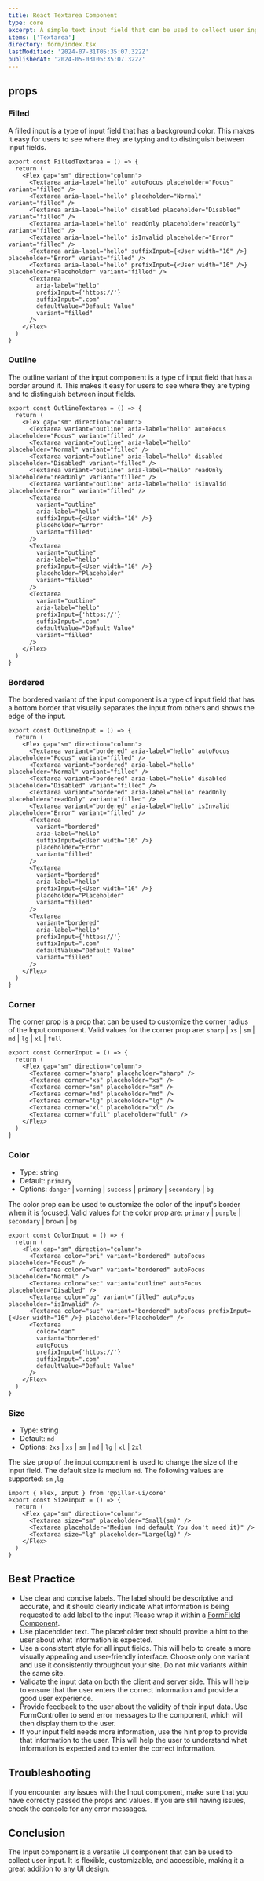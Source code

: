 ```yaml
---
title: React Textarea Component
type: core
excerpt: A simple text input field that can be used to collect user input.
items: ['Textarea']
directory: form/index.tsx
lastModified: '2024-07-31T05:35:07.322Z'
publishedAt: '2024-05-03T05:35:07.322Z'
---
```


## props

### Filled

A filled input is a type of input field that has a background color. This makes it easy for users to see where they are typing and to distinguish between input fields.

<TextareaFilled />

```tsx showLineNumbers title="Textarea.tsx"
export const FilledTextarea = () => {
  return (
    <Flex gap="sm" direction="column">
      <Textarea aria-label="hello" autoFocus placeholder="Focus" variant="filled" />
      <Textarea aria-label="hello" placeholder="Normal" variant="filled" />
      <Textarea aria-label="hello" disabled placeholder="Disabled" variant="filled" />
      <Textarea aria-label="hello" readOnly placeholder="readOnly" variant="filled" />
      <Textarea aria-label="hello" isInvalid placeholder="Error" variant="filled" />
      <Textarea aria-label="hello" suffixInput={<User width="16" />} placeholder="Error" variant="filled" />
      <Textarea aria-label="hello" prefixInput={<User width="16" />} placeholder="Placeholder" variant="filled" />
      <Textarea
        aria-label="hello"
        prefixInput={'https://'}
        suffixInput=".com"
        defaultValue="Default Value"
        variant="filled"
      />
    </Flex>
  )
}
```

### Outline

The outline variant of the input component is a type of input field that has a border around it. This makes it easy for users to see where they are typing and to distinguish between input fields.

<TextareaOutline />

```tsx showLineNumbers title="Textarea.tsx"
export const OutlineTextarea = () => {
  return (
    <Flex gap="sm" direction="column">
      <Textarea variant="outline" aria-label="hello" autoFocus placeholder="Focus" variant="filled" />
      <Textarea variant="outline" aria-label="hello" placeholder="Normal" variant="filled" />
      <Textarea variant="outline" aria-label="hello" disabled placeholder="Disabled" variant="filled" />
      <Textarea variant="outline" aria-label="hello" readOnly placeholder="readOnly" variant="filled" />
      <Textarea variant="outline" aria-label="hello" isInvalid placeholder="Error" variant="filled" />
      <Textarea
        variant="outline"
        aria-label="hello"
        suffixInput={<User width="16" />}
        placeholder="Error"
        variant="filled"
      />
      <Textarea
        variant="outline"
        aria-label="hello"
        prefixInput={<User width="16" />}
        placeholder="Placeholder"
        variant="filled"
      />
      <Textarea
        variant="outline"
        aria-label="hello"
        prefixInput={'https://'}
        suffixInput=".com"
        defaultValue="Default Value"
        variant="filled"
      />
    </Flex>
  )
}
```

### Bordered

The bordered variant of the input component is a type of input field that has a bottom border that visually separates the input from others and shows the edge of the input.

<TextareaBordered />

```tsx showLineNumbers title="Input.tsx"
export const OutlineInput = () => {
  return (
    <Flex gap="sm" direction="column">
      <Textarea variant="bordered" aria-label="hello" autoFocus placeholder="Focus" variant="filled" />
      <Textarea variant="bordered" aria-label="hello" placeholder="Normal" variant="filled" />
      <Textarea variant="bordered" aria-label="hello" disabled placeholder="Disabled" variant="filled" />
      <Textarea variant="bordered" aria-label="hello" readOnly placeholder="readOnly" variant="filled" />
      <Textarea variant="bordered" aria-label="hello" isInvalid placeholder="Error" variant="filled" />
      <Textarea
        variant="bordered"
        aria-label="hello"
        suffixInput={<User width="16" />}
        placeholder="Error"
        variant="filled"
      />
      <Textarea
        variant="bordered"
        aria-label="hello"
        prefixInput={<User width="16" />}
        placeholder="Placeholder"
        variant="filled"
      />
      <Textarea
        variant="bordered"
        aria-label="hello"
        prefixInput={'https://'}
        suffixInput=".com"
        defaultValue="Default Value"
        variant="filled"
      />
    </Flex>
  )
}
```

### Corner

The corner prop is a prop that can be used to customize the corner radius of the Input component. Valid values for the corner prop are: `sharp` | `xs` | `sm` | `md` | `lg` | `xl` | `full`

<TextareaCorners />

```tsx showLineNumbers title="Input.tsx"
export const CornerInput = () => {
  return (
    <Flex gap="sm" direction="column">
      <Textarea corner="sharp" placeholder="sharp" />
      <Textarea corner="xs" placeholder="xs" />
      <Textarea corner="sm" placeholder="sm" />
      <Textarea corner="md" placeholder="md" />
      <Textarea corner="lg" placeholder="lg" />
      <Textarea corner="xl" placeholder="xl" />
      <Textarea corner="full" placeholder="full" />
    </Flex>
  )
}
```

### Color

- Type: string
- Default: `primary`
- Options: `danger` | `warning` | `success` | `primary` | `secondary` | `bg`

The color prop can be used to customize the color of the input's border when it is focused. Valid values for the color prop are: `primary` | `purple` | `secondary` | `brown` | `bg`

<TextareaColors />

```tsx showLineNumbers title="Input.tsx"
export const ColorInput = () => {
  return (
    <Flex gap="sm" direction="column">
      <Textarea color="pri" variant="bordered" autoFocus placeholder="Focus" />
      <Textarea color="war" variant="bordered" autoFocus placeholder="Normal" />
      <Textarea color="sec" variant="outline" autoFocus placeholder="Disabled" />
      <Textarea color="bg" variant="filled" autoFocus placeholder="isInvalid" />
      <Textarea color="suc" variant="bordered" autoFocus prefixInput={<User width="16" />} placeholder="Placeholder" />
      <Textarea
        color="dan"
        variant="bordered"
        autoFocus
        prefixInput={'https://'}
        suffixInput=".com"
        defaultValue="Default Value"
      />
    </Flex>
  )
}
```

### Size

- Type: string
- Default: `md`
- Options: `2xs` | `xs` | `sm` | `md` | `lg` | `xl` | `2xl`

The size prop of the input component is used to change the size of the input field. The default size is medium `md`. The following values are supported: `sm` ,`lg`

<TextareaSizes />

```tsx showLineNumbers title="Input.tsx"
import { Flex, Input } from '@pillar-ui/core'
export const SizeInput = () => {
  return (
    <Flex gap="sm" direction="column">
      <Textarea size="sm" placeholder="Small(sm)" />
      <Textarea placeholder="Medium (md default You don't need it)" />
      <Textarea size="lg" placeholder="Large(lg)" />
    </Flex>
  )
}
```

## Best Practice

- Use clear and concise labels. The label should be descriptive and accurate, and it should clearly indicate what information is being requested to add label to the input Please wrap it within a [FormField Component]().
- Use placeholder text. The placeholder text should provide a hint to the user about what information is expected.
- Use a consistent style for all input fields. This will help to create a more visually appealing and user-friendly interface. Choose only one variant and use it consistently throughout your site. Do not mix variants within the same site.
- Validate the input data on both the client and server side. This will help to ensure that the user enters the correct information and provide a good user experience.
- Provide feedback to the user about the validity of their input data. Use FormController to send error messages to the component, which will then display them to the user.
- If your input field needs more information, use the hint prop to provide that information to the user. This will help the user to understand what information is expected and to enter the correct information.

## Troubleshooting

If you encounter any issues with the Input component, make sure that you have correctly passed the props and values. If you are still having issues, check the console for any error messages.

## Conclusion

The Input component is a versatile UI component that can be used to collect user input. It is flexible, customizable, and accessible, making it a great addition to any UI design.
